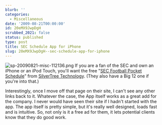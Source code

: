 ```yaml
---
blurb: ''
categories:
  - Miscellaneous
date: '2009-08-21T00:00:00'
id: 20eMX9JwpDgH
scrubbed_2021: false
status: published
type: post
title: SEC Schedule App for iPhone
slug: 20eMX9JwpDgH--sec-schedule-app-for-iphone
---
```


![sp-20090821-misc-112136.png](http://www.alanwsmith.com/blog/wp-content/uploads/2009/08/sp-20090821-misc-112136.png)
If you are a fan of the SEC and own an iPhone or an iPod Touch,
you'll want the free
"[SEC Football Pocket Schedule](http://www.silvertree.com/pages.aspx?id=6)"
from [SilverTree Technology](http://www.silvertree.com/). (They
also have a Big 12 one if you're into that.)

Interestingly, once I move off that page on their site, I can't see
any other links back to it. Whatever the case, the App itself works
as a great add for the company. I never would have seen their site
if I hadn't started with the app. The app itself is pretty simple,
but it's really well designed, loads fast and is intuitive. So, not
only is it a free ad for them, it lets potential clients know that
they do good work.
